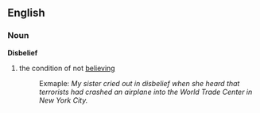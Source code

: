 ==English==
===Noun===
'''Disbelief'''

#the condition of not [[believing]]
#:Exmaple: ''My sister cried out in disbelief when she heard that terrorists had crashed an airplane into the World Trade Center in New York City.''